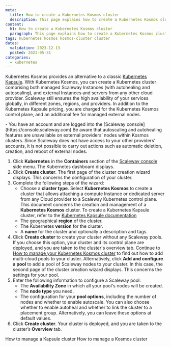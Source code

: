 ```yaml
---
meta:
  title: How to create a Kubernetes Kosmos cluster
  description: This page explains how to create a Kubernetes Kosmos cluster
content:
  h1: How to create a Kubernetes Kosmos cluster
  paragraph: This page explains how to create a Kubernetes Kosmos cluster
tags: kubernetes kosmos kosmos-cluster cluster
dates:
  validation: 2023-12-13
  posted: 2021-05-31
categories:
  - kubernetes
---
```



Kubernetes Kosmos provides an alternative to a classic [Kubernetes Kapsule](/containers/kubernetes/concepts/#kubernetes-kapsule). With Kubernetes Kosmos, you can create a Kubernetes cluster comprising both managed Scaleway Instances (with autohealing and autoscaling), and external Instances and servers from any other cloud provider. Scaleway still ensures the high availability of your services globally, in different zones, regions, and providers. In addition to the Kubernetes Kapsule pricing, you are charged for the Kubernetes Kosmos control plane, and an additional fee for managed external nodes.

<Macro id="iam-requirements" />

<Message type="requirement">
  - You have an account and are logged into the [Scaleway console](https://console.scaleway.com)
</Message>

<Message type="important">
  Be aware that autoscaling and autohealing features are unavailable on external providers’ nodes within Kosmos clusters. Since Scaleway does not have access to your other providers’ accounts, it is not possible to carry out actions such as automatic deletion, creation, and reboot of external nodes.
</Message>

1. Click **Kubernetes** in the **Containers** section of the [Scaleway console](https://console.scaleway.com) side menu. The Kubernetes dashboard displays.
2. Click **Create cluster**. The first page of the cluster creation wizard displays. This concerns the configuration of your cluster.
3. Complete the following steps of the wizard:
    * Choose a **cluster type**. Select **Kubernetes Kosmos** to create a cluster that allows attaching a compute Instance or dedicated server from any Cloud provider to a Scaleway Kubernetes control plane.
      <Message type="note">
        This document concerns the creation and management of a **Kubernetes Kosmos** cluster. To create a Kubernetes Kapsule cluster, refer to the [Kubernetes Kapsule documentation](/containers/kubernetes/how-to/create-cluster/)
      </Message>
    * The geographical **region** of the cluster.
    * The Kubernetes **version** for the cluster.
    * A **name** for the cluster and optionally a description and tags.
4. Click **Create cluster** to create your cluster without any Scaleway pools.
   If you choose this option, your cluster and its control plane are deployed, and you are taken to the cluster's overview tab. Continue to [How to manage your Kubernetes Kosmos cluster](/containers/kubernetes/how-to/edit-kosmos-cluster) to find out how to add multi-cloud pools to your cluster.
   Alternatively, click **Add and configure a pool** to add a pool of Scaleway nodes to your cluster.  In this case, the second page of the cluster creation wizard displays. This concerns the settings for your pool.
5. Enter the following information to configure a Scaleway pool:
    * The **Availability Zone** in which all your pool's nodes will be created.
    * The **node type** you need.
    * The configuration for your **pool options**, including the number of nodes and whether to enable autoscale. You can also choose whether to enable autoheal and whether to link the cluster to a placement group. Alternatively, you can leave these options at default values.
6. Click **Create cluster**. Your cluster is deployed, and you are taken to the cluster’s **Overview** tab.


<Navigation title="See Also">
  <PreviousButton to="/containers/kubernetes/how-to/edit-cluster/">How to manage a Kapsule cluster</PreviousButton>
  <NextButton to="/containers/kubernetes/how-to/edit-kosmos-cluster/">How to manage a Kosmos cluster</NextButton>
</Navigation>
